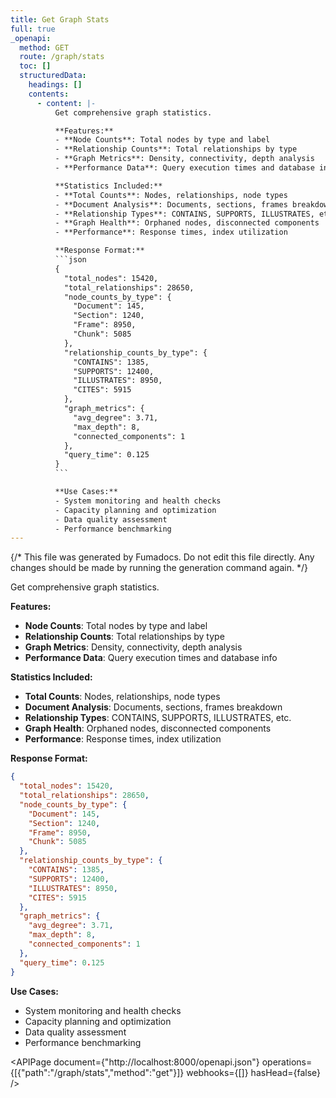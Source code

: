 ```yaml
---
title: Get Graph Stats
full: true
_openapi:
  method: GET
  route: /graph/stats
  toc: []
  structuredData:
    headings: []
    contents:
      - content: |-
          Get comprehensive graph statistics.

          **Features:**
          - **Node Counts**: Total nodes by type and label
          - **Relationship Counts**: Total relationships by type
          - **Graph Metrics**: Density, connectivity, depth analysis
          - **Performance Data**: Query execution times and database info

          **Statistics Included:**
          - **Total Counts**: Nodes, relationships, node types
          - **Document Analysis**: Documents, sections, frames breakdown
          - **Relationship Types**: CONTAINS, SUPPORTS, ILLUSTRATES, etc.
          - **Graph Health**: Orphaned nodes, disconnected components
          - **Performance**: Response times, index utilization

          **Response Format:**
          ```json
          {
            "total_nodes": 15420,
            "total_relationships": 28650,
            "node_counts_by_type": {
              "Document": 145,
              "Section": 1240,
              "Frame": 8950,
              "Chunk": 5085
            },
            "relationship_counts_by_type": {
              "CONTAINS": 1385,
              "SUPPORTS": 12400,
              "ILLUSTRATES": 8950,
              "CITES": 5915
            },
            "graph_metrics": {
              "avg_degree": 3.71,
              "max_depth": 8,
              "connected_components": 1
            },
            "query_time": 0.125
          }
          ```

          **Use Cases:**
          - System monitoring and health checks
          - Capacity planning and optimization
          - Data quality assessment
          - Performance benchmarking
---
```


{/* This file was generated by Fumadocs. Do not edit this file directly. Any changes should be made by running the generation command again. */}

Get comprehensive graph statistics.

**Features:**
- **Node Counts**: Total nodes by type and label
- **Relationship Counts**: Total relationships by type
- **Graph Metrics**: Density, connectivity, depth analysis
- **Performance Data**: Query execution times and database info

**Statistics Included:**
- **Total Counts**: Nodes, relationships, node types
- **Document Analysis**: Documents, sections, frames breakdown
- **Relationship Types**: CONTAINS, SUPPORTS, ILLUSTRATES, etc.
- **Graph Health**: Orphaned nodes, disconnected components
- **Performance**: Response times, index utilization

**Response Format:**
```json
{
  "total_nodes": 15420,
  "total_relationships": 28650,
  "node_counts_by_type": {
    "Document": 145,
    "Section": 1240,
    "Frame": 8950,
    "Chunk": 5085
  },
  "relationship_counts_by_type": {
    "CONTAINS": 1385,
    "SUPPORTS": 12400,
    "ILLUSTRATES": 8950,
    "CITES": 5915
  },
  "graph_metrics": {
    "avg_degree": 3.71,
    "max_depth": 8,
    "connected_components": 1
  },
  "query_time": 0.125
}
```

**Use Cases:**
- System monitoring and health checks
- Capacity planning and optimization
- Data quality assessment
- Performance benchmarking

<APIPage document={"http://localhost:8000/openapi.json"} operations={[{"path":"/graph/stats","method":"get"}]} webhooks={[]} hasHead={false} />